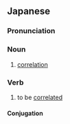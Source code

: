 ==Japanese==
{{ja-kanjitab|そう|かん|yomi=o}}

===Pronunciation===
{{ja-pron|そうかん|yomi=o}}

===Noun===
{{ja-noun|そうかん|kyu=相關}}

# [[correlation]]

===Verb===
{{ja-verb-suru|tr=intrans|そうかん|kyu=相關}}

# to be [[correlated]]
#: {{ja-usex|AとBは相関する|A と B は そうかん する|A is correlated with B}}

====Conjugation====
{{ja-suru|そうかん}}